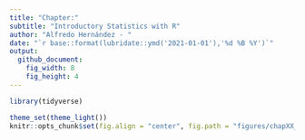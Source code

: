 ```yaml
---
title: "Chapter:"
subtitle: "Introductory Statistics with R"
author: "Alfredo Hernández - "
date: "`r base::format(lubridate::ymd('2021-01-01'),'%d %B %Y')`"
output: 
  github_document:
    fig_width: 8
    fig_height: 4
---
```


```r
library(tidyverse)

theme_set(theme_light())
knitr::opts_chunk$set(fig.align = "center", fig.path = "figures/chapXX_exXX-")
```
